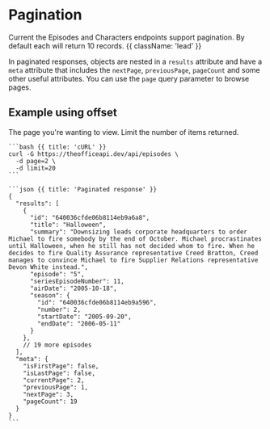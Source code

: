 
# Pagination

Current the Episodes and Characters endpoints support pagination. By default each will return 10 records. {{ className: 'lead' }}

In paginated responses, objects are nested in a `results` attribute and have a `meta` attribute that includes the `nextPage`, `previousPage`, `pageCount` and some other useful attributes. You can use the `page` query parameter to browse pages.

## Example using offset

<Row>
  <Col>
    <Properties>
      <Property name="page" type="integer">
        The page you're wanting to view.
      </Property>
      <Property name="limit" type="integer">
        Limit the number of items returned.
      </Property>
    </Properties>

  </Col>
  <Col>

    ```bash {{ title: 'cURL' }}
    curl -G https://theofficeapi.dev/api/episodes \
      -d page=2 \
      -d limit=20
    ```

    ```json {{ title: 'Paginated response' }}
    {
      "results": [
        {
          "id": "640036cfde06b8114eb9a6a8",
          "title": "Halloween",
          "summary": "Downsizing leads corporate headquarters to order Michael to fire somebody by the end of October. Michael procrastinates until Halloween, when he still has not decided whom to fire. When he decides to fire Quality Assurance representative Creed Bratton, Creed manages to convince Michael to fire Supplier Relations representative Devon White instead.",
          "episode": "5",
          "seriesEpisodeNumber": 11,
          "airDate": "2005-10-18",
          "season": {
            "id": "640036cfde06b8114eb9a596",
            "number": 2,
            "startDate": "2005-09-20",
            "endDate": "2006-05-11"
          }
        },
        // 19 more episodes
      ],
      "meta": {
        "isFirstPage": false,
        "isLastPage": false,
        "currentPage": 2,
        "previousPage": 1,
        "nextPage": 3,
        "pageCount": 19
      }
    }
    ```

  </Col>
</Row>
